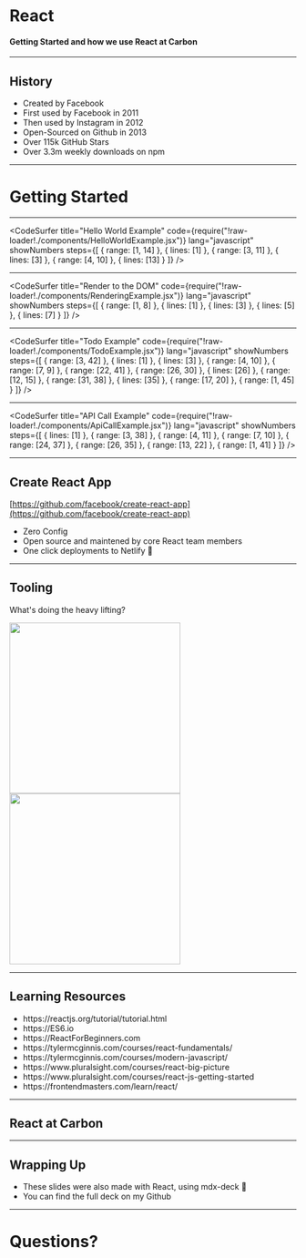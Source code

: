 

<Head>
  <title>React - Carbon Getting Started</title>
</Head>

# React

#### Getting Started and how we use React at Carbon

---

## History

<ul style={{ textAlign: "left" }}>
  <Appear>
    <li>Created by Facebook</li>
    <li>First used by Facebook in 2011</li>
    <li>Then used by Instagram in 2012</li>
    <li>Open-Sourced on Github in 2013</li>
    <li>Over 115k GitHub Stars</li>
    <li>Over 3.3m weekly downloads on npm</li>
  </Appear>
</ul>

---

# Getting Started

---

<CodeSurfer
  title="Hello World Example"
  code={require("!raw-loader!./components/HelloWorldExample.jsx")}
  lang="javascript"
  showNumbers
  steps={[
    { range: [1, 14] },
    { lines: [1] },
    { range: [3, 11] },
    { lines: [3] },
    { range: [4, 10] },
    { lines: [13] }
  ]}
/>

---

<CodeSurfer
  title="Render to the DOM"
  code={require("!raw-loader!./components/RenderingExample.jsx")}
  lang="javascript"
  showNumbers
  steps={[
    { range: [1, 8] },
    { lines: [1] },
    { lines: [3] },
    { lines: [5] },
    { lines: [7] }
  ]}
/>

---

<CodeSurfer
  title="Todo Example"
  code={require("!raw-loader!./components/TodoExample.jsx")}
  lang="javascript"
  showNumbers
  steps={[
    { range: [3, 42] },
    { lines: [1] },
    { lines: [3] },
    { range: [4, 10] },
    { range: [7, 9] },
    { range: [22, 41] },
    { range: [26, 30] },
    { lines: [26] },
    { range: [12, 15] },
    { range: [31, 38] },
    { lines: [35] },
    { range: [17, 20] },
    { range: [1, 45] }
  ]}
/>

---

<CodeSurfer
  title="API Call Example"
  code={require("!raw-loader!./components/ApiCallExample.jsx")}
  lang="javascript"
  showNumbers
  steps={[
    { lines: [1] },
    { range: [3, 38] },
    { range: [4, 11] },
    { range: [7, 10] },
    { range: [24, 37] },
    { range: [26, 35] },
    { range: [13, 22] },
    { range: [1, 41] }
  ]}
/>

---

## Create React App

[https://github.com/facebook/create-react-app](https://github.com/facebook/create-react-app)

<ul style={{ textAlign: "left" }}>
  <Appear>
    <li>Zero Config</li>
    <li>Open source and maintened by core React team members</li>
    <li>One click deployments to Netlify 🎉</li>
  </Appear>
</ul>

---

## Tooling

What's doing the heavy lifting?

<div>
  <Appear>
    <img src="./assets/images/webpack.svg" width="300" />
    <img src="/assets/images/babel.svg" width="300" />
  </Appear>
</div>

---

## Learning Resources

<ul style={{ textAlign: "left" }}>
  <Appear>
    <li>https://reactjs.org/tutorial/tutorial.html</li>
    <li>https://ES6.io</li>
    <li>https://ReactForBeginners.com</li>
    <li>https://tylermcginnis.com/courses/react-fundamentals/</li>
    <li>https://tylermcginnis.com/courses/modern-javascript/</li>
    <li>https://www.pluralsight.com/courses/react-big-picture</li>
    <li>https://www.pluralsight.com/courses/react-js-getting-started</li>
    <li>https://frontendmasters.com/learn/react/</li>
  </Appear>
</ul>

---

## React at Carbon

---

## Wrapping Up

<ul style={{ textAlign: "left" }}>
  <Appear>
    <li>These slides were also made with React, using mdx-deck 🎉</li>
    <li>You can find the full deck on my Github</li>
  </Appear>
</ul>

---

# Questions?
